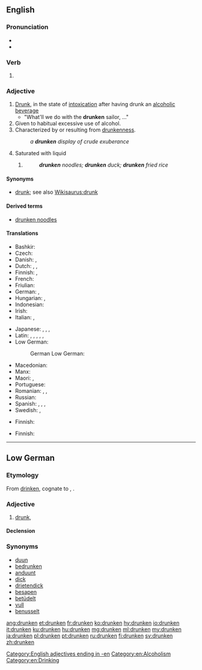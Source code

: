 ==English==

===Pronunciation===
* {{audio|en-us-drunken.ogg|Audio (US)|lang=en}}
* {{rhymes|ʌŋkən|lang=en}}

===Verb===
{{head|en|past participle}}

# {{form of|Alternative past participle|drink|lang=en}}

===Adjective===
{{en-adj}}

# [[drunk|Drunk]], in the state of [[intoxication]] after having drunk an [[alcohol]]ic [[beverage]]
#* "What'll we do with the '''drunken''' sailor, ..."
# Given to habitual excessive use of alcohol.
# Characterized by or resulting from [[drunkenness]].
#: ''a '''drunken''' display of crude exuberance''
# {{lb|en|obsolete}} Saturated with liquid
## {{non-gloss definition|Applied to various spicy stir-fried dishes in Asian cuisine.}}
##: '''''drunken''' noodles; '''drunken''' duck; '''drunken''' fried rice''

====Synonyms====
* [[drunk]]; see also [[Wikisaurus:drunk]]

====Derived terms====
* [[drunken noodles]]

====Translations====
{{trans-top|In the state of alcoholic intoxication}}
* Bashkir: {{t|ba|иҫерек|sc=Cyrl}}
* Czech: {{t+|cs|opilý}}
* Danish: {{t+|da|beruset}}, {{t+|da|fuld}}
* Dutch: {{t+|nl|dronken}}, {{t+|nl|zat}}, {{t+|nl|beschonken}}
* Finnish: {{t+|fi|humalainen}}, {{t+|fi|juopunut}}
* French: {{t+|fr|ivre}}
* Friulian: {{t|fur|bevût}}
* German: {{t+|de|betrunken}}, {{t|de|trunken}}
* Hungarian: {{t+|hu|részeg}}, {{t+|hu|ittas}}
* Indonesian: {{t+|id|mabuk}}
* Irish: {{t|ga|meisciúil}}
* Italian: {{t+|it|ubriaco}}, {{t+|it|ebbro}}
{{trans-mid}}
* Japanese: {{t|ja|酔っ払い|tr=[[よっぱらい]], yopparai|sc=Jpan}}, {{t|ja|酔っ払う|tr=[[よっぱらう]], yopparau|sc=Jpan}}, {{t+|ja|酔い|tr=[[よい]], yoi|sc=Jpan}}, {{t+|ja|酔う|tr=[[よう]], you|sc=Jpan}}
* Latin: {{t|la|ēbrius|m}}, {{t|la|ēbria|f}}, {{t|la|ēbrium|n}}, {{t|la|pōtus|m}}, {{t|la|-pota|f|alt=pōta}}, {{t|la|pōtum|n}}
* Low German:
*: German Low German: {{t|nds-de|bedrunken}}
* Macedonian: {{t|mk|пијан|m|tr=píjan}}
* Manx: {{t|gv|meshtoil}}
* Maori: {{t|mi|haurangi}}, {{t|mi|porohaurangi}}
* Portuguese: {{t+|pt|bêbado|m}}
* Romanian: {{t+|ro|beat}}, {{t+|ro|băut}}, {{t+|ro|îmbătat}}
* Russian: {{t+|ru|пья́ный}}
* Spanish: {{t+|es|borracho|m}}, {{t|es|borracha|f}}, {{t+|es|borrachos|m-p}}, {{t|es|borrachas|f-p}}
* Swedish: {{t+|sv|drucken}}, {{t+|sv|full}}
{{trans-bottom}}

{{trans-top|given to habitual excessive use of alcohol}}
* Finnish: {{t+|fi|juopotteleva}}
{{trans-mid}}
{{trans-bottom}}

{{trans-top|characterized by or resulting from drunkenness}}
* Finnish: {{t+|fi|humalainen}}
{{trans-mid}}
{{trans-bottom}}

[[Category:English adjectives ending in -en]]
[[Category:en:Alcoholism]]
[[Category:en:Drinking]]

----

==Low German==

===Etymology===
From [[drinken]], cognate to {{etyl|en|-}} {{m|en|drunken}}, {{etyl|nl|-}} {{m|nl|dronken}}.

===Adjective===
{{head|nds|adjective|comparative|drunkener|superlative|drunkenst}}

# [[drunk]], {{l|en|drunken}}

====Declension====
{{nds-decl-adj5|head=drunken|drunken|Drunken|drunkener|drunkenst|Drunkenst}}

===Synonyms===
* [[duun]]
* [[bedrunken]]
* [[anduunt]]
* [[dick]]
* [[drietendick]]
* [[besapen]]
* [[betüdelt]]
* [[vull]]
* [[benusselt]]

[[ang:drunken]]
[[et:drunken]]
[[fr:drunken]]
[[ko:drunken]]
[[hy:drunken]]
[[io:drunken]]
[[it:drunken]]
[[ku:drunken]]
[[hu:drunken]]
[[mg:drunken]]
[[ml:drunken]]
[[my:drunken]]
[[ja:drunken]]
[[pl:drunken]]
[[pt:drunken]]
[[ru:drunken]]
[[fi:drunken]]
[[sv:drunken]]
[[zh:drunken]]